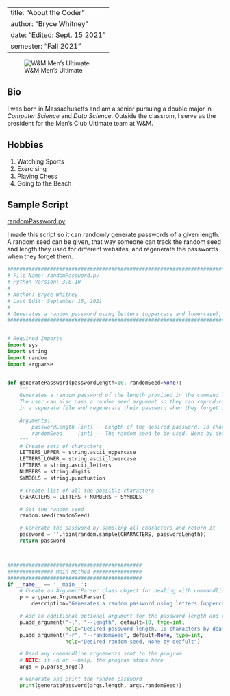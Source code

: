 
---
title: "About the Coder"
author: "Bryce Whitney"
date: "Edited: Sept. 15 2021"
semester: "Fall 2021"
---

![W&M Men's Ultimate](https://cdn.ultiworld.com/wordpress/wp-content/uploads/2018/04/william-mary-mens-logo.jpg)

## Bio
I was born in Massachusetts and am a senior pursuing a double major in *Computer Science* and *Data Science*. 
Outside the classrom, I serve as the president for the Men's Club Ultimate team at W&M. 

##  Hobbies
1. Watching Sports 
2. Exercising 
3. Playing Chess
4. Going to the Beach

## Sample Script
[randomPassword.py](scripts/randomPassword.py)

I made this script so it can randomly generate passwords of a given length. A random seed can be given, that way someone can track the random seed and length they used for different websites, and regenerate the passwords when they forget them. 



```python
#############################################################################################
# File Name: randomPassword.py                                                              #
# Python Version: 3.8.10                                                                    #
#                                                                                           #
# Author: Bryce Whitney                                                                     #
# Last Edit: September 15, 2021                                                             #
#                                                                                           #
# Generates a random password using letters (uppercase and lowercase), numbers, and symbols #
#############################################################################################


# Required Imports
import sys
import string
import random
import argparse


def generatePassword(passwordLength=10, randomSeed=None):
    """
    Generates a random password of the length provided in the command line. If no length is given, the default is 8 characters. 
    The user can also pass a random seed argument so they can reproduce their results. This way they can track the seeds they used
    in a seperate file and regenerate their password when they forget it. 

    Arguments:
        passwordLength [int] -- Length of the desired password. 10 characters by deafult. 
        randomSeed     [int] -- The random seed to be used. None by deafult.
    """
    # Create sets of characters
    LETTERS_UPPER = string.ascii_uppercase
    LETTERS_LOWER = string.ascii_lowercase
    LETTERS = string.ascii_letters
    NUMBERS = string.digits
    SYMBOLS = string.punctuation

    # Create list of all the possible characters
    CHARACTERS = LETTERS + NUMBERS + SYMBOLS

    # Set the random seed
    random.seed(randomSeed)

    # Generate the password by sampling all characters and return it
    password = ''.join(random.sample(CHARACTERS, passwordLength))
    return password



############################################
############### Main Method ################
############################################
if __name__ == '__main__':
    # Create an ArgumentParser class object for dealing with commandline args
    p = argparse.ArgumentParser(
        description="Generates a random password using letters (uppercase and lowercase), numbers, and symbols.")

    # Add an additional optional argument for the password length and random seed
    p.add_argument("-l", "--length", default=10, type=int,
                   help="Desired password length, 10 characters by deafult")
    p.add_argument("-r", "--randomSeed", default=None, type=int,
                   help="Desired random seed, None by deafult")

    # Read any commandline arguements sent to the program
    # NOTE: if -h or --help, the program stops here
    args = p.parse_args()

    # Generate and print the random password
    print(generatePassword(args.length, args.randomSeed))
```
